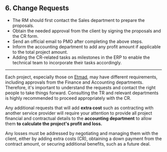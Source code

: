 ## 6. Change Requests

- The RM should first contact the Sales department to prepare the proposals.
- Obtain the needed approval from the client by signing the proposals and the CR form.
- Send an official email to PMO after completing the above steps.
- Inform the accounting department to add any profit amount if applicable to the total project amount.
- Adding the CR-related tasks as milestones in the ERP to enable the technical team to incorporate their tasks accordingly.

---

Each project, especially those on [Etmad](https://portal.etimad.sa), may have different requirements, including approvals from the Finance and Accounting departments. Therefore, it's important to understand the requests and contact the right people to take things forward. Consulting the TR and relevant departments is highly recommended to proceed appropriately with the CR.

Any additional requests that will add **extra cost** such as contracting with another service provider will require your attention to provide all project financial and contractual details to the **accounting department** to allow them **to calculate the project's profit and loss.**

Any losses must be addressed by negotiating and managing them with the client, either by adding extra costs (CR), obtaining a down payment from the contract amount, or securing additional benefits, such as a future deal.
